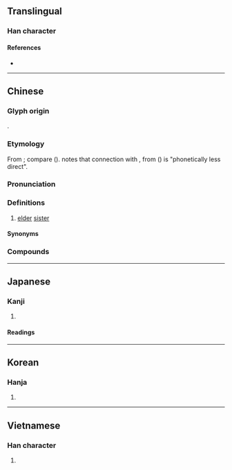 {{also|姉|姐}}
{{character info/new}}
==Translingual==

===Han character===
{{Han char|rn=38|rad=女|as=05|sn=8|four=40427|canj=VLXH|ids=⿰女𠂔}}

====References====
* {{Han ref|kx=0258.150|dkj=06164|dj=0523.200|hdz=21032.090|uh=59CA|ud=22986|bh=A96E|bd=43374}}

----

==Chinese==
{{zh-forms|alt=姉,𡛷}}

===Glyph origin===
{{Han etym}}
{{Han compound|女|𠂔|ls=psc|c1=s|c2=p|t1=woman}}.

===Etymology===
From {{der|zh|mkh}}; compare {{cog|omx|kuṁci||sister}} ({{zh-ref|Schuessler, 2007}}). {{zh-ref|Schuessler (2007)}} notes that connection with {{cog|tbq-pro|*dzar||sister (of man)}}, from {{cog|sit-pro||*dzər ~ tsər}} ({{zh-ref|Benedict, 1974}}) is "phonetically less direct".

===Pronunciation===
{{zh-pron
|m=zǐ,jiě,1nb=literary,1nc=standard in Mainland and Taiwan,2nb=vernacular,2nc=standard in Taiwan,2nd=variant in Mainland
|m_note=jiě - more commonly used in Taiwan, also written as {{zh-l|*姐}}
|m-s=zi3
|c=zi2,ze2
|c_note=ze2 - usually written as {{zh-l|*姐}}
|c-t=dei2
|g=zi3
|h=pfs=chí
|j=zi2
|mb=ci̿
|md=cī
|mn=chí/xm,zz,tp,kh,tn,tc,hc,yl,km,mg:ché/lk:chié/xm,zz:chú/qz:chír
|mn_note=chí, ché/chié - vernacular, also written as {{zh-l|*姐}} (especially for ché); chú/chír - literary
|mn-t=zi2
|w=2tsr
|x=zr3
|mc=y
|oc=y
|ma=
|cat=n
}}

===Definitions===
{{zh-hanzi}}

# [[elder]] [[sister]]
#: {{zh-x|姊妹|sisters}}

====Synonyms====
{{zh-dial|姐姐}}

===Compounds===
{{zh-der|姊妹市|姊妹盟|內姊|姊妹|伯姊|令姊|妻姊妹婚|大姊頭|堂姊妹|姊姊|姊妹行|姊妹校|姊夫|姊兒倆|姊丈|家姊|大姊|姊兒|堂姊|姑姊|十姊妹|手帕姊妹|母姊會|胞姊|胞姊妹|賢姊|阿姊|表姊|香火姊妹}}

----

==Japanese==

===Kanji===
{{ja-kanji|grade=|rs=女05}}

# {{defn|lang=ja|sort=女05}}

====Readings====
{{ja-readings
|goon=し
|kanon=し
|kun=あね-, はは-}}

----

==Korean==

===Hanja===
{{ko-hanja|hangeul=자}}

# {{defn|lang=ko|sort=女05}}

----

==Vietnamese==

===Han character===
{{vi-hantu|[[tỉ]], [[tỷ]], [[chị]]|rs=女05}}

# {{defn|lang=vi|sort=女05}}
